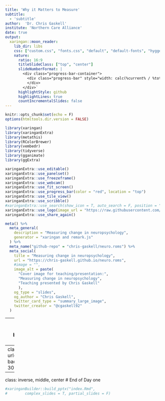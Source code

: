 ```yaml
---
title: 'Why it Matters to Measure'
subtitle:
  - 'subtitle'
author:  'Dr. Chris Gaskell'
institute: 'Northern Care Alliance'
date: true
output:
  xaringan::moon_reader:
    lib_dir: libs
    css: ["custom.css", "fonts.css", "default", "default-fonts", "hygge", "https://cdnjs.cloudflare.com/ajax/libs/animate.css/3.7.0/animate.min.css"]
    nature:
      ratio: 16:9
      titleSlideClass: ["top", "center"]
      slideNumberFormat: |
        <div class="progress-bar-container">
          <div class="progress-bar" style="width: calc(%current% / %total% * 100%);">
          </div>
        </div>`
      highlightStyle: github
      highlightLines: true
      countIncrementalSlides: false
---
```


```r
knitr::opts_chunk$set(echo = F)
options(htmltools.dir.version = FALSE)
```

```r
library(xaringan)
library(xaringanExtra)
library(metathis)
library(RColorBrewer)
library(vembedr)
library(tidyverse)
library(gganimate)
library(ggExtra)
```

```r
xaringanExtra::use_editable()
xaringanExtra::use_panelset()
xaringanExtra::use_freezeframe()
xaringanExtra::use_webcam()
xaringanExtra::use_fit_screen()
xaringanExtra::use_progress_bar(color = "red", location = "top")
xaringanExtra::use_tile_view()
xaringanExtra::use_scribble()
#xaringanExtra::use_search(show_icon = T, auto_search = F, position = "")
xaringanExtra::use_logo(image_url = "https://raw.githubusercontent.com/rstudio/hex-stickers/master/PNG/xaringan.png")
xaringanExtra::use_share_again()
```

```r
meta() %>%
  meta_general(
    description = "Measuring change in neuropsychology",
    generator = "xaringan and remark.js"
  ) %>% 
  meta_name("github-repo" = "chris-gaskell/neuro.roms") %>% 
  meta_social(
    title = "Measuring change in neuropsychology",
    url = "https://chris-gaskell.github.io/neuro.roms",
    #image = "",
    image_alt = paste(
      "Cover image for teaching/presentation:",
      "Measuring change in neuropsychology",
      "Teaching presented by Chris Gaskell"
      ),
    og_type = "slides",
    og_author = "Chris Gaskell",
    twitter_card_type = "summary_large_image",
    twitter_creator = "@cgaskell92"
  )
```

---
class: center, middle, split-three, about-me-slide
background-image: url(uos.png), url(pearls.jpg)
background-position:5% 95%, 98% 96%
background-size: 110px 50px, 10%

---
class: center, top, split-three, inverse
background-image: url(https://rin.org.uk/resource/resmgr/nav21/nav21_map.png)
background-position:8% 70%
background-size: 375px 300px

---
class: inverse, middle, center
#  End of Day one


```r
#xaringanBuilder::build_pptx("index.Rmd",
#        complex_slides = T, partial_slides = F)
```



